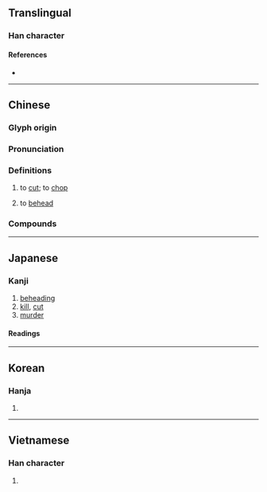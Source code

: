 {{also|斩|䡊}}
{{character info/new}}
==Translingual==

===Han character===
{{Han char|rn=69|rad=斤|as=07|sn=11|four=52021|canj=JJHML|ids=⿰車斤}}

====References====
* {{Han ref|kx=0479.180|dkj=13555|dj=0838.160|hdz=32024.100|uh=65AC|ud=26028|bh=B1D9|bd=45529}}

----

==Chinese==
{{zh-forms|s=斩}}

===Glyph origin===
{{Han etym}}

===Pronunciation===
{{zh-pron
|m=zhǎn
|c=zaam2
|h=pfs=chám
|mn=qz,tw,xm,zz:chám/qz,xm,zz:cháⁿ/twv:chàm/twv:chām
|mn-t=zam2
|mc=y
|oc=y
|ma=
|cat=v
}}

===Definitions===
{{zh-hanzi}}

# to [[cut]]; to [[chop]] {{q|with a large blade, forcefully}}
#: {{zh-x|學 斬 叉燒|learn how to '''cut''' [[char siu]]|C}}
# to [[behead]]

===Compounds===
{{zh-der|先斬後奏|先斬後聞|出斬|大有斬獲|抄斬|披荊斬棘|搴旗斬馘|斬伐|斬刈殺伐|斬刑|斬宗絕嗣|斬將奪旗|斬將搴旗|斬截|斬斫|斬斬剁剁|斬新|斬木為兵|斬決|斬獲|斬盡殺絕|斬監候|斬眼|斬立決|斬經堂|斬草除根|斬蛇|斬蛇逐鹿|斬衰|斬釘截鐵|斬鋼截鐵|斬雞頭|斬首|斬首示眾|斬馘|斬馬劍|斬馬謖|滿門抄斬|監斬|監斬官|腰斬|處斬|過關斬將|錯斬崔寧}}

----

==Japanese==

===Kanji===
{{ja-kanji|grade=|rs=斤07}}

# [[beheading]]
# [[kill]], [[cut]]
# [[murder]]

====Readings====
{{ja-readings
|goon=せん
|kanon=さん
|kanyoon=ざん
|kun=き-る
}}

----

==Korean==

===Hanja===
{{ko-hanja|hangeul=참|eumhun=|rv=cham|mr=ch'am|y=cham}}

# {{rfdef|ko|sort=斤07}}

----

==Vietnamese==

===Han character===
{{vi-hantu|[[trảm]], [[chém]]|rs=斤07}}

# {{rfdef|vi|sort=斤07}}